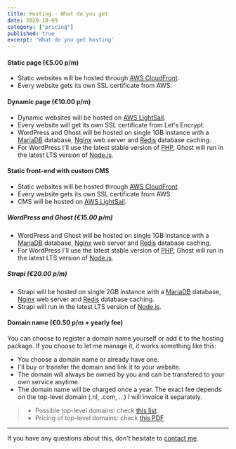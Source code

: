 ```yaml
---
title: Hosting - What do you get
date: 2020-10-09
category: ["pricing"]
published: true
excerpt: 'What do you get hosting'
---
```


#### Static page (€5.00 p/m)

* Static websites will be hosted through [AWS CloudFront](https://aws.amazon.com/cloudfront/).
* Every website gets its own SSL certificate from AWS.

#### Dynamic page (€10.00 p/m)

* Dynamic websites will be hosted on [AWS LightSail](https://aws.amazon.com/lightsail/).
* Every website will get its own SSL certificate from Let's Encrypt.
* WordPress and Ghost will be hosted on single 1GB instance with a [MariaDB](https://mariadb.org/) database, [Nginx](https://www.nginx.com/) web server and [Redis](https://redis.io/) database caching.
* For WordPress I'll use the latest stable version of [PHP](https://www.php.net/), Ghost will run in the latest LTS version of [Node.js](https://nodejs.org/en/).

#### Static front-end with custom CMS

* Static websites will be hosted through [AWS CloudFront](https://aws.amazon.com/cloudfront/).
* Every website gets its own SSL certificate from AWS.
* CMS will be hosted on [AWS LightSail](https://aws.amazon.com/lightsail/).

##### WordPress and Ghost (€15.00 p/m)

* WordPress and Ghost will be hosted on single 1GB instance with a [MariaDB](https://mariadb.org/) database, [Nginx](https://www.nginx.com/) web server and [Redis](https://redis.io/) database caching.
* For WordPress I'll use the latest stable version of [PHP](https://www.php.net/), Ghost will run in the latest LTS version of [Node.js](https://nodejs.org/en/).

##### Strapi (€20.00 p/m)

* Strapi will be hosted on single 2GB instance with a [MariaDB](https://mariadb.org/) database, [Nginx](https://www.nginx.com/) web server and [Redis](https://redis.io/) database caching.
* Strapi will run in the latest LTS version of [Node.js](https://nodejs.org/en/).

#### Domain name (€0.50 p/m + yearly fee)

You can choose to register a domain name yourself or add it to the hosting package. If you choose to let me manage it, it works something like this:

* You choose a domain name or already have one.
* I'll buy or transfer the domain and link it to your website.
* The domain will always be owned by you and can be transfered to your own service anytime.
* The domain name will be charged once a year. The exact fee depends on the top-level domain (.nl, .com, ...) I will invoice it separately.

> * Possible top-level domains: check [this list](https://docs.aws.amazon.com/Route53/latest/DeveloperGuide/registrar-tld-list.html#registrar-tld-list-index-generic)
> * Pricing of top-level domains: check [this PDF](https://d32ze2gidvkk54.cloudfront.net/Amazon_Route_53_Domain_Registration_Pricing_20140731.pdf)

***

If you have any questions about this, don't hesitate to [contact me](/home#Contact).
